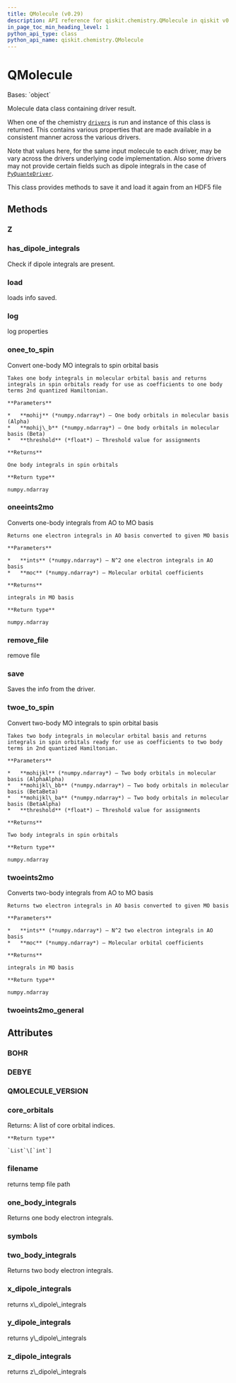 ```yaml
---
title: QMolecule (v0.29)
description: API reference for qiskit.chemistry.QMolecule in qiskit v0.29
in_page_toc_min_heading_level: 1
python_api_type: class
python_api_name: qiskit.chemistry.QMolecule
---
```


# QMolecule

<Class id="qiskit.chemistry.QMolecule" isDedicatedPage={true} github="https://github.com/qiskit-community/qiskit-aqua/tree/stable/0.9/qiskit/chemistry/qmolecule.py" signature="QMolecule(filename=None)" modifiers="class">
  Bases: `object`

  Molecule data class containing driver result.

  When one of the chemistry [`drivers`](qiskit.chemistry.drivers#module-qiskit.chemistry.drivers "qiskit.chemistry.drivers") is run and instance of this class is returned. This contains various properties that are made available in a consistent manner across the various drivers.

  Note that values here, for the same input molecule to each driver, may be vary across the drivers underlying code implementation. Also some drivers may not provide certain fields such as dipole integrals in the case of [`PyQuanteDriver`](qiskit.chemistry.drivers.PyQuanteDriver "qiskit.chemistry.drivers.PyQuanteDriver").

  This class provides methods to save it and load it again from an HDF5 file

  ## Methods

  <span id="qiskit-chemistry-qmolecule-z" />

  ### Z

  <Function id="qiskit.chemistry.QMolecule.Z" signature="QMolecule.Z(natom)" />

  <span id="qiskit-chemistry-qmolecule-has-dipole-integrals" />

  ### has\_dipole\_integrals

  <Function id="qiskit.chemistry.QMolecule.has_dipole_integrals" signature="QMolecule.has_dipole_integrals()">
    Check if dipole integrals are present.
  </Function>

  <span id="qiskit-chemistry-qmolecule-load" />

  ### load

  <Function id="qiskit.chemistry.QMolecule.load" signature="QMolecule.load()">
    loads info saved.
  </Function>

  <span id="qiskit-chemistry-qmolecule-log" />

  ### log

  <Function id="qiskit.chemistry.QMolecule.log" signature="QMolecule.log()">
    log properties
  </Function>

  <span id="qiskit-chemistry-qmolecule-onee-to-spin" />

  ### onee\_to\_spin

  <Function id="qiskit.chemistry.QMolecule.onee_to_spin" signature="QMolecule.onee_to_spin(mohij, mohij_b=None, threshold=1e-12)" modifiers="static">
    Convert one-body MO integrals to spin orbital basis

    Takes one body integrals in molecular orbital basis and returns integrals in spin orbitals ready for use as coefficients to one body terms 2nd quantized Hamiltonian.

    **Parameters**

    *   **mohij** (*numpy.ndarray*) – One body orbitals in molecular basis (Alpha)
    *   **mohij\_b** (*numpy.ndarray*) – One body orbitals in molecular basis (Beta)
    *   **threshold** (*float*) – Threshold value for assignments

    **Returns**

    One body integrals in spin orbitals

    **Return type**

    numpy.ndarray
  </Function>

  <span id="qiskit-chemistry-qmolecule-oneeints2mo" />

  ### oneeints2mo

  <Function id="qiskit.chemistry.QMolecule.oneeints2mo" signature="QMolecule.oneeints2mo(ints, moc)" modifiers="static">
    Converts one-body integrals from AO to MO basis

    Returns one electron integrals in AO basis converted to given MO basis

    **Parameters**

    *   **ints** (*numpy.ndarray*) – N^2 one electron integrals in AO basis
    *   **moc** (*numpy.ndarray*) – Molecular orbital coefficients

    **Returns**

    integrals in MO basis

    **Return type**

    numpy.ndarray
  </Function>

  <span id="qiskit-chemistry-qmolecule-remove-file" />

  ### remove\_file

  <Function id="qiskit.chemistry.QMolecule.remove_file" signature="QMolecule.remove_file(file_name=None)">
    remove file
  </Function>

  <span id="qiskit-chemistry-qmolecule-save" />

  ### save

  <Function id="qiskit.chemistry.QMolecule.save" signature="QMolecule.save(file_name=None)">
    Saves the info from the driver.
  </Function>

  <span id="qiskit-chemistry-qmolecule-twoe-to-spin" />

  ### twoe\_to\_spin

  <Function id="qiskit.chemistry.QMolecule.twoe_to_spin" signature="QMolecule.twoe_to_spin(mohijkl, mohijkl_bb=None, mohijkl_ba=None, threshold=1e-12)" modifiers="static">
    Convert two-body MO integrals to spin orbital basis

    Takes two body integrals in molecular orbital basis and returns integrals in spin orbitals ready for use as coefficients to two body terms in 2nd quantized Hamiltonian.

    **Parameters**

    *   **mohijkl** (*numpy.ndarray*) – Two body orbitals in molecular basis (AlphaAlpha)
    *   **mohijkl\_bb** (*numpy.ndarray*) – Two body orbitals in molecular basis (BetaBeta)
    *   **mohijkl\_ba** (*numpy.ndarray*) – Two body orbitals in molecular basis (BetaAlpha)
    *   **threshold** (*float*) – Threshold value for assignments

    **Returns**

    Two body integrals in spin orbitals

    **Return type**

    numpy.ndarray
  </Function>

  <span id="qiskit-chemistry-qmolecule-twoeints2mo" />

  ### twoeints2mo

  <Function id="qiskit.chemistry.QMolecule.twoeints2mo" signature="QMolecule.twoeints2mo(ints, moc)" modifiers="static">
    Converts two-body integrals from AO to MO basis

    Returns two electron integrals in AO basis converted to given MO basis

    **Parameters**

    *   **ints** (*numpy.ndarray*) – N^2 two electron integrals in AO basis
    *   **moc** (*numpy.ndarray*) – Molecular orbital coefficients

    **Returns**

    integrals in MO basis

    **Return type**

    numpy.ndarray
  </Function>

  <span id="qiskit-chemistry-qmolecule-twoeints2mo-general" />

  ### twoeints2mo\_general

  <Function id="qiskit.chemistry.QMolecule.twoeints2mo_general" signature="QMolecule.twoeints2mo_general(ints, moc1, moc2, moc3, moc4)" modifiers="static" />

  ## Attributes

  ### BOHR

  <Attribute id="qiskit.chemistry.QMolecule.BOHR" attributeValue="0.52917721092" />

  ### DEBYE

  <Attribute id="qiskit.chemistry.QMolecule.DEBYE" attributeValue="0.393430307" />

  ### QMOLECULE\_VERSION

  <Attribute id="qiskit.chemistry.QMolecule.QMOLECULE_VERSION" attributeValue="2" />

  ### core\_orbitals

  <Attribute id="qiskit.chemistry.QMolecule.core_orbitals">
    Returns: A list of core orbital indices.

    **Return type**

    `List`\[`int`]
  </Attribute>

  ### filename

  <Attribute id="qiskit.chemistry.QMolecule.filename">
    returns temp file path
  </Attribute>

  ### one\_body\_integrals

  <Attribute id="qiskit.chemistry.QMolecule.one_body_integrals">
    Returns one body electron integrals.
  </Attribute>

  ### symbols

  <Attribute id="qiskit.chemistry.QMolecule.symbols" attributeValue="['_', 'H', 'He', 'Li', 'Be', 'B', 'C', 'N', 'O', 'F', 'Ne', 'Na', 'Mg', 'Al', 'Si', 'P', 'S', 'Cl', 'Ar', 'K', 'Ca', 'Sc', 'Ti', 'V', 'Cr', 'Mn', 'Fe', 'Co', 'Ni', 'Cu', 'Zn', 'Ga', 'Ge', 'As', 'Se', 'Br', 'Kr', 'Rb', 'Sr', 'Y', 'Zr', 'Nb', 'Mo', 'Tc', 'Ru', 'Rh', 'Pd', 'Ag', 'Cd', 'In', 'Sn', 'Sb', 'Te', 'I', 'Xe', 'Cs', 'Ba', 'La', 'Ce', 'Pr', 'Nd', 'Pm', 'Sm', 'Eu', 'Gd', 'Tb', 'Dy', 'Ho', 'Er', 'Tm', 'Yb', 'Lu', 'Hf', 'Ta', 'W', 'Re', 'Os', 'Ir', 'Pt', 'Au', 'Hg', 'Tl', 'Pb', 'Bi', 'Po', 'At', 'Rn', 'Fr', 'Ra', 'Ac', 'Th', 'Pa', 'U', 'Np', 'Pu', 'Am', 'Cm', 'Bk', 'Cf', 'Es', 'Fm', 'Md', 'No', 'Lr', 'Rf', 'Db', 'Sg', 'Bh', 'Hs', 'Mt', 'Ds', 'Rg', 'Cn', 'Nh', 'Fl', 'Mc', 'Lv', 'Ts', 'Og']" />

  ### two\_body\_integrals

  <Attribute id="qiskit.chemistry.QMolecule.two_body_integrals">
    Returns two body electron integrals.
  </Attribute>

  ### x\_dipole\_integrals

  <Attribute id="qiskit.chemistry.QMolecule.x_dipole_integrals">
    returns x\_dipole\_integrals
  </Attribute>

  ### y\_dipole\_integrals

  <Attribute id="qiskit.chemistry.QMolecule.y_dipole_integrals">
    returns y\_dipole\_integrals
  </Attribute>

  ### z\_dipole\_integrals

  <Attribute id="qiskit.chemistry.QMolecule.z_dipole_integrals">
    returns z\_dipole\_integrals
  </Attribute>
</Class>

